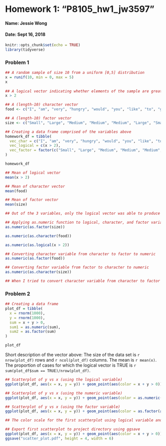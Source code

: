 
# Homework 1: "P8105_hw1_jw3597"
#### Name: Jessie Wong 
#### Date: Sept 16, 2018

```r
knitr::opts_chunk$set(echo = TRUE)
library(tidyverse)
```

### Problem 1 
```r
## A random sample of size 10 from a uniform [0,5] distribution
x = runif(10, min = 0, max = 5)
x
  
## A logical vector indicating whether elements of the sample are greater than 2
x > 2

## A (length-10) character vector
food <- c("I", "am", "very", "hungry", "would", "you", "like", "to", "go", "eat")

## A (length-10) factor vector
size <- c("Small", "Large", "Medium", "Medium", "Medium", "Large", "Small", "Large", "Large", "Medium")

## Creating a data frame comprised of the variables above
homework_df = tibble(
  vec_char = c("I", "am", "very", "hungry", "would", "you", "like", "to", "go", "eat"),
  vec_logical = c(x > 2),
  vec_factor = factor(c("Small", "Large", "Medium", "Medium", "Medium", "Large", "Small", "Large", "Large", "Medium"))
)

homework_df
```


```r
## Mean of logical vector 
mean(x > 2)

## Mean of character vector
mean(food)

## Mean of factor vector
mean(size)

## Out of the 3 variables, only the logical vector was able to produce a mean (0.6). It did not work for character and factor vector because both are not numeric or logical. 
```

```r
## Applying as.numeric function to logical, character, and factor variables
as.numeric(as.factor(size))

as.numeric(as.character(food))

as.numeric(as.logical(x > 2))
```

```r
## Converting character variable from character to factor to numeric
as.numeric(as.factor(food))

## Converting factor variable from factor to character to numeric
as.numeric(as.character(size))

## When I tried to convert character variable from character to factor to numeric, I was able to make the conversion and the output was numeric. However, when I tried converting factor variable from factor to character to numeric, the output was all NA.
```

### Problem 2
```r
## Creating a data frame 
plot_df = tibble(
  x = rnorm(1000),
  y = rnorm(1000),
  sum = x + y > 0,
  sum1 = as.numeric(sum),
  sum2 = as.factor(sum)
)

plot_df

```

Short description of the vector above: 
The size of the data set is `r nrow(plot_df)` rows and `r ncol(plot_df)` columns. The mean is `r mean(x)`. The proportion of cases for which the logical vector is TRUE is `r sum(plot_df$sum == TRUE)/nrow(plot_df)`.

```r
## Scatterplot of y vs x (using the logical variable)
ggplot(plot_df, aes(x = x, y = y)) + geom_point(aes(color = x + y > 0))

## Scatterplot of y vs x (using the numeric variable)
ggplot(plot_df, aes(x = x, y = y)) + geom_point(aes(color = as.numeric(as.logical(x + y > 0))))

## Scatterplot of y vs x (using the factor variable)
ggplot(plot_df, aes(x = x, y = y)) + geom_point(aes(color = as.factor(as.logical(x + y > 0))))

## The color scale for the first scatterplot using logical variable and the third scatterplot using factor variable consisted of two contrasting colors (red and blue) representing "true" or "false". The color scale for the second scatterplot using numeric variable, consisted of a blue gradient corresponding to values from 0.00 to 1.00.  
```

```r
## Export first scatterplot to project directory using ggsave
ggplot(plot_df, aes(x = x, y = y)) + geom_point(aes(color = x + y > 0))
ggsave("scatter_plot.pdf", height = 4, width = 6)
```
